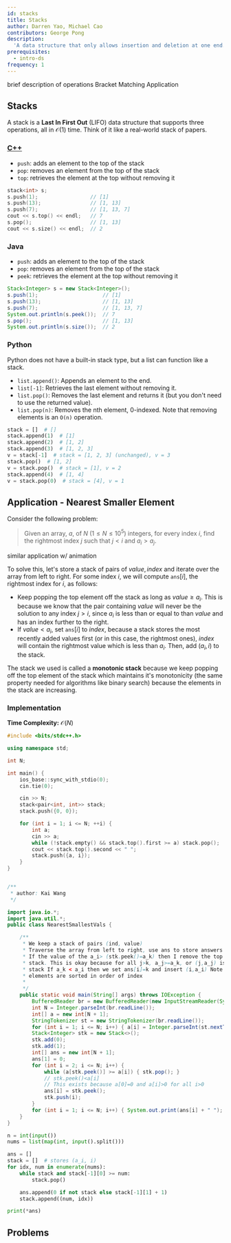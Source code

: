 ```yaml
---
id: stacks
title: Stacks
author: Darren Yao, Michael Cao
contributors: George Pong
description:
  'A data structure that only allows insertion and deletion at one end.'
prerequisites:
  - intro-ds
frequency: 1
---
```


<Resources>
	<Resource source="CPH" title="4.5 - Stacks">
		brief description of operations
	</Resource>
	<Resource
		source="CSA"
		title="Stack Introduction"
		url="stack_introduction"
		starred
	>
		Bracket Matching Application
	</Resource>
</Resources>

<!-- <Resource source="PAPS" title="3.3, 6.2 - Stacks" />
	<Resource
		source="CP2"
		title="2.2 - Data Structures with Built-in Libraries"
	 />
-->

## Stacks

A stack is a **Last In First Out** (LIFO) data structure that supports three
operations, all in $\mathcal{O}(1)$ time. Think of it like a real-world stack of
papers.

<LanguageSection>

<CPPSection>

### [C++](http://www.cplusplus.com/reference/stack/stack/)

- `push`: adds an element to the top of the stack
- `pop`: removes an element from the top of the stack
- `top`: retrieves the element at the top without removing it

```cpp
stack<int> s;
s.push(1);                 // [1]
s.push(13);                // [1, 13]
s.push(7);                 // [1, 13, 7]
cout << s.top() << endl;   // 7
s.pop();                   // [1, 13]
cout << s.size() << endl;  // 2
```

</CPPSection>

<JavaSection>

### Java

- `push`: adds an element to the top of the stack
- `pop`: removes an element from the top of the stack
- `peek`: retrieves the element at the top without removing it

```java
Stack<Integer> s = new Stack<Integer>();
s.push(1);                     // [1]
s.push(13);                    // [1, 13]
s.push(7);                     // [1, 13, 7]
System.out.println(s.peek());  // 7
s.pop();                       // [1, 13]
System.out.println(s.size());  // 2
```

</JavaSection>

<PySection>

### Python

Python does not have a built-in stack type, but a list can function
like a stack.

- `list.append()`: Appends an element to the end.
- `list[-1]`: Retrieves the last element without removing it.
- `list.pop()`: Removes the last element and returns it
  (but you don't need to use the returned value).
- `list.pop(n)`: Removes the nth element, 0-indexed. Note that removing
  elements is an `O(n)` operation.

```py
stack = []  # []
stack.append(1)  # [1]
stack.append(2)  # [1, 2]
stack.append(3)  # [1, 2, 3]
v = stack[-1]  # stack = [1, 2, 3] (unchanged), v = 3
stack.pop()  # [1, 2]
v = stack.pop()  # stack = [1], v = 2
stack.append(4)  # [1, 4]
v = stack.pop(0)  # stack = [4], v = 1
```

</PySection>

</LanguageSection>

## Application - Nearest Smaller Element

<FocusProblem problem="nearest" />

Consider the following problem:

> Given an array, $a$, of $N$ ($1 \le N \le 10^5$) integers, for every index
> $i$, find the rightmost index $j$ such that $j < i$ and $a_i > a_j$.

<Resources>
	<Resource
		source="CPH"
		title="8.2 - Nearest Smaller Element"
		starred
	 />
	<Resource
		source="CSA"
		title="Stack Application - Soldier's Row"
		url="stack_application_soldiers_row"
		starred
	>
		similar application w/ animation
	</Resource>
</Resources>

<!-- 	<Resource
		source="Medium"
		title="Monotonic Stack"
		url="https://medium.com/@vishnuvardhan623/monotonic-stack-e9dcc4fa8c3e"
	 /> -->

To solve this, let's store a stack of pairs of $value, index$ and iterate over
the array from left to right. For some index $i$, we will compute
$\texttt{ans}[i]$, the rightmost index for $i$, as follows:

- Keep popping the top element off the stack as long as $value \ge a_i$. This is
  because we know that the pair containing $value$ will never be the solution to
  any index $j > i$, since $a_i$ is less than or equal to than $value$ and has
  an index further to the right.
- If $value < a_i$, set $\texttt{ans}[i]$ to $index$, because a stack stores the
  most recently added values first (or in this case, the rightmost ones),
  $index$ will contain the rightmost value which is less than $a_i$. Then, add
  ($a_i, i$) to the stack.

The stack we used is called a **monotonic stack** because we keep popping off
the top element of the stack which maintains it's monotonicity (the same
property needed for algorithms like binary search) because the elements in the
stack are increasing.

### Implementation

**Time Complexity:** $\mathcal{O}(N)$

<LanguageSection>

<CPPSection>

```cpp
#include <bits/stdc++.h>

using namespace std;

int N;

int main() {
	ios_base::sync_with_stdio(0);
	cin.tie(0);

	cin >> N;
	stack<pair<int, int>> stack;
	stack.push({0, 0});

	for (int i = 1; i <= N; ++i) {
		int a;
		cin >> a;
		while (!stack.empty() && stack.top().first >= a) stack.pop();
		cout << stack.top().second << " ";
		stack.push({a, i});
	}
}
```

</CPPSection>

<JavaSection>

```java

/**
 * author: Kai Wang
 */

import java.io.*;
import java.util.*;
public class NearestSmallestVals {

	/**
	 * We keep a stack of pairs (ind, value)
	 * Traverse the array from left to right, use ans to store answers
	 * If the value of the a_i> (stk.peek()=a_k) then I remove the top of the
	 * stack. This is okay because for all j>k, a_j>=a_k, or (j,a_j) is in the
	 * stack If a_k < a_i then we set ans[i]=k and insert (i,a_i) Note the stack
	 * elements are sorted in order of index
	 *
	 */
	public static void main(String[] args) throws IOException {
		BufferedReader br = new BufferedReader(new InputStreamReader(System.in));
		int N = Integer.parseInt(br.readLine());
		int[] a = new int[N + 1];
		StringTokenizer st = new StringTokenizer(br.readLine());
		for (int i = 1; i <= N; i++) { a[i] = Integer.parseInt(st.nextToken()); }
		Stack<Integer> stk = new Stack<>();
		stk.add(0);
		stk.add(1);
		int[] ans = new int[N + 1];
		ans[1] = 0;
		for (int i = 2; i <= N; i++) {
			while (a[stk.peek()] >= a[i]) { stk.pop(); }
			// stk.peek()<a[i]
			// This exists because a[0]=0 and a[i]>0 for all i>0
			ans[i] = stk.peek();
			stk.push(i);
		}
		for (int i = 1; i <= N; i++) { System.out.print(ans[i] + " "); }
	}
}
```

</JavaSection>

<PySection>

```py
n = int(input())
nums = list(map(int, input().split()))

ans = []
stack = []  # stores (a_i, i)
for idx, num in enumerate(nums):
	while stack and stack[-1][0] >= num:
		stack.pop()

	ans.append(0 if not stack else stack[-1][1] + 1)
	stack.append((num, idx))

print(*ans)
```

</PySection>

</LanguageSection>

## Problems

<Problems problems="general" />

<!--

(actually go through these and check ...)

### Stack

  - UVa 00514 - Rails
  - UVa 00732 - Anagram by Stack
  - UVa 01062 - Containers

### Queue / Deque

  - UVa 10172 - The Lonesome Cargo
  - UVa 10901 - Ferry Loading III
  - UVa 11034 - Ferry Loading IV
 -->
